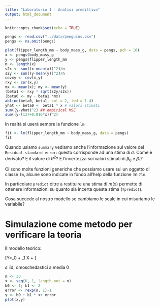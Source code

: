 ```yaml
---
title: "Laboratorio 1 - Analisi predittiva"
output: html_document
---
```


```r
knitr::opts_chunk$set(echo = TRUE)
```

```r
pengs <- read.csv("../data/penguins.csv")
pengs <- na.omit(pengs)
```


```r
plot(flipper_length_mm ~ body_mass_g, data = pengs, pch = 16)
x <- pengs$body_mass_g
y <- pengs$flipper_length_mm
n <- length(x)
s2x <- sum((x-mean(x))^2)/n
s2y <- sum((y-mean(y))^2)/n
covxy <- cov(x,y) 
rxy <- cor(x,y)
mx <- mean(x); my <- mean(y)
(beta1 <- rxy * sqrt(s2y/s2x))
(beta0 <- my - beta1 *mx)
abline(beta0, beta1, col = 2, lwd = 1.4)
yhat <- beta0 +  beta1 * x # valori stimati 
sum((y-yhat)^2) ## empirical MSE 
sum((y-(137+0.016*x))^2) 
```

In realtà si userà sempre la funzione `lm`

```r
fit <- lm(flipper_length_mm ~ body_mass_g, data = pengs)
fit
```


Quando usiamo `summary` vediamo anche l'informazione sul valore del `Residual standard error`: questo corrisponde ad una stima di $\sigma$. Come è derivato? E il valore di $R^2$? E l'incertezza sui valori stimati di $\beta_0$ e $\beta_1$? 

Ci sono molte funzioni generiche che possiamo usare sui un oggetto di classe `lm`, alcune sono indicate in fondo all'help della funzione lm `?lm`. 


In particolare `predict` oltre a restituire una stima di $m(x)$ permette di ottenere informazioni su quanto sia incerta questa stima (`?predict`). 


Cosa succede al nostro modello se cambiamo le scale in cui misuriamo le variabile?  


# Simulazione come metodo per verificare la teoria 

Il modello teorico: 

\[Y=\beta_0 + \beta_1 X + \varepsilon\]

$\varepsilon$ iid, omoschedastici a media 0

```r
n <- 30
x <- seq(0, 1, length.out = n)
b0 <- 1; b1 <- 2
error <- rexp(n, 1)-1
y <- b0 + b1 * x+ error 
plot(x,y)
```



